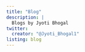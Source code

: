 ```yaml
---
title: "Blog"
description: |
  Blogs by Jyoti Bhogal
twitter:
  creator: "@Jyoti_Bhogal1"
listing: blog
---
```

